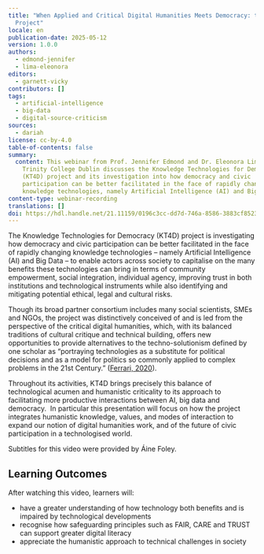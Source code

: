```yaml
---
title: "When Applied and Critical Digital Humanities Meets Democracy: the KT4D
  Project"
locale: en
publication-date: 2025-05-12
version: 1.0.0
authors:
  - edmond-jennifer
  - lima-eleonora
editors:
  - garnett-vicky
contributors: []
tags:
  - artificial-intelligence
  - big-data
  - digital-source-criticism
sources:
  - dariah
license: cc-by-4.0
table-of-contents: false
summary:
  content: This webinar from Prof. Jennifer Edmond and Dr. Eleonora Lima at
    Trinity College Dublin discusses the Knowledge Technologies for Democracy
    (KT4D) project and its investigation into how democracy and civic
    participation can be better facilitated in the face of rapidly changing
    knowledge technologies, namely Artificial Intelligence (AI) and Big Data.
content-type: webinar-recording
translations: []
doi: https://hdl.handle.net/21.11159/0196c3cc-dd7d-746a-8586-3883cf8523be
---
```

The Knowledge Technologies for Democracy (KT4D) project is investigating how democracy and civic participation can be better facilitated in the face of rapidly changing knowledge technologies – namely Artificial Intelligence (AI) and Big Data – to enable actors across society to capitalise on the many benefits these technologies can bring in terms of community empowerment, social integration, individual agency, improving trust in both institutions and technological instruments while also identifying and mitigating potential ethical, legal and cultural risks. &#x20;

Though its broad partner consortium includes many social scientists, SMEs and NGOs, the project was distinctively conceived of and is led from the perspective of the critical digital humanities, which, with its balanced traditions of cultural critique and technical building, offers new opportunities to provide alternatives to the techno-solutionism defined by one scholar as “portraying technologies as a substitute for political decisions and as a model for politics so commonly applied to complex problems in the 21st Century.” ([Ferrari, 2020](https://academic.oup.com/ccc/article-abstract/13/1/121/5739591?redirectedFrom=fulltext)).&#x20;

Throughout its activities, KT4D brings precisely this balance of technological acumen and humanistic criticality to its approach to facilitating more productive interactions between AI, big data and democracy.  In particular this presentation will focus on how the project integrates humanistic knowledge, values, and modes of interaction to expand our notion of digital humanities work, and of the future of civic participation in a technologised world.

Subtitles for this video were provided by Áine Foley.

## Learning Outcomes

After watching this video, learners will:

* have a greater understanding of how technology both benefits and is impaired by technological developments
* recognise how safeguarding principles such as FAIR, CARE and TRUST can support greater digital literacy
* appreciate the humanistic approach to technical challenges in society

<VideoCard provider="youtube" id="AEj4DnxCfnM" title="When Applied and Critical Digital Humanities Meets Democracy: the KT4D Project" image="/assets/content/assets/en/resources/hosted/when-applied-and-critical-digital-humanities-meets-democracy-the-kt-4-d-project/friday-frontiers-dec-2024-thumbnail.png" />
